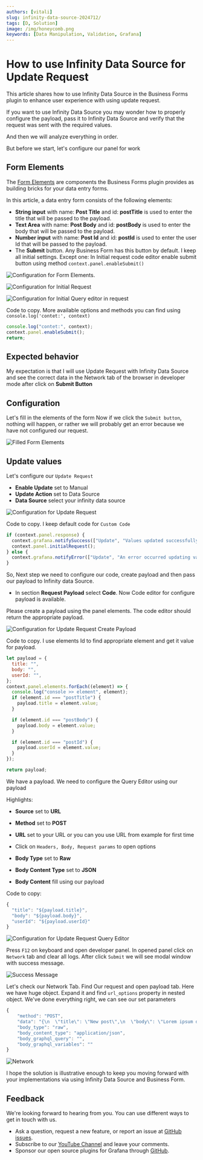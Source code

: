 ```yaml
---
authors: [vitali]
slug: infinity-data-source-2024712/
tags: [D, Solution]
image: /img/honeycomb.png
keywords: [Data Manipulation, Validation, Grafana]
---
```



# How to use Infinity Data Source for Update Request

This article shares how to use Infinity Data Source in the Business Forms plugin to enhance user experience with using update request.

If you want to use Infinity Data Source you may wonder how to properly configure the payload, pass it to Infinity Data Source and verify that the request was sent with the required values.

And then we will analyze everything in order.

But before we start, let's configure our panel for work

## Form Elements

The [Form Elements](/plugins/volkovlabs-form-panel/form-elements/) are components the Business Forms plugin provides as building bricks for your data entry forms.

In this article, a data entry form consists of the following elements:

- **String input** with name: **Post Title** and id: **postTitle** is used to enter the title that will be passed to the payload.
- **Text Area** with name: **Post Body** and id: **postBody** is used to enter the body that will be passed to the payload.
- **Number input** with name: **Post Id** and id: **postId** is used to enter the user Id that will be passed to the payload.
- The **Submit** button. Any Business Form has this button by default. I keep all initial settings. Except one: In Initial request code editor enable submit button using method `context.panel.enableSubmit()`

<Image
  title="Configuration for Form Elements."
  src="/img/blog/2024-07-12-form-panel-infinity-data-source/form-panel.png"
/>

<Image
  title="Configuration for Initial Request"
  src="/img/blog/2024-07-12-form-panel-infinity-data-source/initial-req.png"
/>

<Image
  title="Configuration for Initial Query editor in request"
  src="/img/blog/2024-07-12-form-panel-infinity-data-source/initial-query-editor.png"
/>

Code to copy. More available options and methods you can find using `console.log('contet:', context)`

```js
console.log("contet:", context);
context.panel.enableSubmit();
return;
```

## Expected behavior

My expectation is that I will use Update Request with Infinity Data Source and see the correct data in the Network tab of the browser in developer mode after click on **Submit Button**

## Configuration

Let's fill in the elements of the form
Now if we click the `Submit button`, nothing will happen, or rather we will probably get an error because we have not configured our request.

<Image
  title="Filled Form Elements"
  src="/img/blog/2024-07-12-form-panel-infinity-data-source/filled-form.png"
/>

## Update values

Let's configure our `Update Request`

- **Enable Update** set to Manual
- **Update Action** set to Data Source
- **Data Source** select your infinity data source

<Image
  title="Configuration for Update Request"
  src="/img/blog/2024-07-12-form-panel-infinity-data-source/update-req.png"
/>

Code to copy. I keep default code for `Custom Code`

```js
if (context.panel.response) {
  context.grafana.notifySuccess(["Update", "Values updated successfully."]);
  context.panel.initialRequest();
} else {
  context.grafana.notifyError(["Update", "An error occurred updating values."]);
}
```

So, Next step we need to configure our code, create payload and then pass our payload to Infinity data Source.

- In section **Request Payload** select **Code**. Now Code editor for configure payload is available.

Please create a payload using the panel elements.
The code editor should return the appropriate payload.

<Image
  title="Configuration for Update Request Create Payload"
  src="/img/blog/2024-07-12-form-panel-infinity-data-source/update-req-payload.png"
/>

Code to copy. I use elements Id to find appropriate element and get it value for payload.

```js
let payload = {
  title: "",
  body: "",
  userId: "",
};
context.panel.elements.forEach((element) => {
  console.log("console >> element", element);
  if (element.id === "postTitle") {
    payload.title = element.value;
  }

  if (element.id === "postBody") {
    payload.body = element.value;
  }

  if (element.id === "postId") {
    payload.userId = element.value;
  }
});

return payload;
```

We have a payload. We need to configure the Query Editor using our payload

Highlights:

- **Source** set to **URL**
- **Method** set to **POST**
- **URL** set to your URL or you can you use URL from example for first time
- Click on `Headers, Body, Request params` to open options

- **Body Type** set to **Raw**
- **Body Content Type** set to **JSON**
- **Body Content** fill using our payload

Code to copy:

```js
{
  "title": "${payload.title}",
  "body": "${payload.body}",
  "userId": "${payload.userId}"
}
```

<Image
  title="Configuration for Update Request Query Editor"
  src="/img/blog/2024-07-12-form-panel-infinity-data-source/update-req-query-editor.png"
/>

Press `F12` on keyboard and open developer panel. In opened panel click on `Network` tab and clear all logs.
After click `Submit` we will see modal window with success message.

<Image
  title="Success Message"
  src="/img/blog/2024-07-12-form-panel-infinity-data-source/modal-window.png"
/>

Let's check our Network Tab. Find Our request and open payload tab. Here we have huge object. Expand it and find `url_options` property in nested object.
We've done everything right, we can see our set parameters

```js
{
    "method": "POST",
    "data": "{\n  \"title\": \"New post\",\n  \"body\": \"Lorem ipsum dolor sit amet...\",\n  \"userId\": \"1\"\n}",
    "body_type": "raw",
    "body_content_type": "application/json",
    "body_graphql_query": "",
    "body_graphql_variables": ""
}
```

<Image
  title="Network"
  src="/img/blog/2024-07-12-form-panel-infinity-data-source/network.png"
/>

I hope the solution is illustrative enough to keep you moving forward with your implementations via using Infinity Data Source and Business Form.

## Feedback

We're looking forward to hearing from you. You can use different ways to get in touch with us.

- Ask a question, request a new feature, or report an issue at [GitHub issues](https://github.com/volkovlabs/volkovlabs-form-panel/issues).
- Subscribe to our [YouTube Channel](https://www.youtube.com/@volkovlabs) and leave your comments.
- Sponsor our open source plugins for Grafana through [GitHub](https://github.com/sponsors/VolkovLabs).
